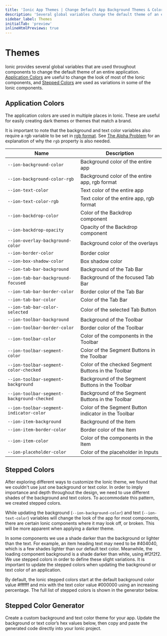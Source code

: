 ```yaml
---
title: 'Ionic App Themes | Change Default App Background Themes & Colors'
description: 'Several global variables change the default theme of an entire application. Create a custom background and text color theme for your app with Ionic themes.'
sidebar_label: Themes
initialTab: 'preview'
inlineHtmlPreviews: true
---
```



# Themes

Ionic provides several global variables that are used throughout components to change the default theme of an entire application. [Application Colors](#application-colors) are useful to change the look of most of the Ionic components, and [Stepped Colors](#stepped-colors) are used as variations in some of the Ionic components.

## Application Colors

The application colors are used in multiple places in Ionic. These are useful for easily creating dark themes or themes that match a brand.

It is important to note that the background and text color variables also require a rgb variable to be set in <a href="https://developer.mozilla.org/en-US/docs/Glossary/RGB" target="_blank">rgb format</a>. See [The Alpha Problem](advanced.mdx#the-alpha-problem) for an explanation of why the `rgb` property is also needed.

| Name                                       | Description                                          |
| ------------------------------------------ | ---------------------------------------------------- |
| `--ion-background-color`                   | Background color of the entire app                   |
| `--ion-background-color-rgb`               | Background color of the entire app, rgb format       |
| `--ion-text-color`                         | Text color of the entire app                         |
| `--ion-text-color-rgb`                     | Text color of the entire app, rgb format             |
| `--ion-backdrop-color`                     | Color of the Backdrop component                      |
| `--ion-backdrop-opacity`                   | Opacity of the Backdrop component                    |
| `--ion-overlay-background-color`           | Background color of the overlays                     |
| `--ion-border-color`                       | Border color                                         |
| `--ion-box-shadow-color`                   | Box shadow color                                     |
| `--ion-tab-bar-background`                 | Background of the Tab Bar                            |
| `--ion-tab-bar-background-focused`         | Background of the focused Tab Bar                    |
| `--ion-tab-bar-border-color`               | Border color of the Tab Bar                          |
| `--ion-tab-bar-color`                      | Color of the Tab Bar                                 |
| `--ion-tab-bar-color-selected`             | Color of the selected Tab Button                     |
| `--ion-toolbar-background`                 | Background of the Toolbar                            |
| `--ion-toolbar-border-color`               | Border color of the Toolbar                          |
| `--ion-toolbar-color`                      | Color of the components in the Toolbar               |
| `--ion-toolbar-segment-color`              | Color of the Segment Buttons in the Toolbar          |
| `--ion-toolbar-segment-color-checked`      | Color of the checked Segment Buttons in the Toolbar  |
| `--ion-toolbar-segment-background`         | Background of the Segment Buttons in the Toolbar     |
| `--ion-toolbar-segment-background-checked` | Background of the Segment Buttons in the Toolbar     |
| `--ion-toolbar-segment-indicator-color`    | Color of the Segment Button indicator in the Toolbar |
| `--ion-item-background`                    | Background of the Item                               |
| `--ion-item-border-color`                  | Border color of the Item                             |
| `--ion-item-color`                         | Color of the components in the Item                  |
| `--ion-placeholder-color`                  | Color of the placeholder in Inputs                   |

## Stepped Colors

After exploring different ways to customize the Ionic theme, we found that we couldn't use just one background or text color. In order to imply importance and depth throughout the design, we need to use different shades of the background and text colors. To accommodate this pattern, we created stepped colors.

While updating the background (`--ion-background-color`) and text (`--ion-text-color`) variables will change the look of the app for most components, there are certain Ionic components where it may look off, or broken. This will be more apparent when applying a darker theme.

In some components we use a shade darker than the background or lighter than the text. For example, an item heading text may need to be <CodeColor color="#404040">#404040</CodeColor>, which is a few shades lighter than our default text color. Meanwhile, the loading component background is a shade darker than white, using <CodeColor color="#f2f2f2">#f2f2f2</CodeColor>. We use stepped colors in order to define these slight variations. It is important to update the stepped colors when updating the background or text color of an application.

By default, the Ionic stepped colors start at the default background color value <CodeColor color="#ffffff">#ffffff</CodeColor> and mix with the text color value <CodeColor color="#000000">#000000</CodeColor> using an increasing percentage. The full list of stepped colors is shown in the generator below.

## Stepped Color Generator

Create a custom background and text color theme for your app. Update the background or text color’s hex values below, then copy and paste the generated code directly into your Ionic project.

<SteppedColorGenerator />
